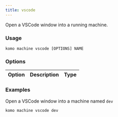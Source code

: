 ```yaml
---
title: vscode
---
```


Open a VSCode window into a running machine.

### Usage

`komo machine vscode [OPTIONS] NAME`

### Options

| Option | Description | Type |
| ------ | ----------- | ---- |

### Examples

Open a VSCode window into a machine named `dev`

```bash
komo machine vscode dev
```
